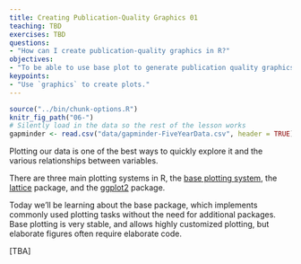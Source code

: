 ```yaml
---
title: Creating Publication-Quality Graphics 01
teaching: TBD
exercises: TBD
questions:
- "How can I create publication-quality graphics in R?"
objectives:
- "To be able to use base plot to generate publication quality graphics."
keypoints:
- "Use `graphics` to create plots."
---
```


```r
source("../bin/chunk-options.R")
knitr_fig_path("06-")
# Silently load in the data so the rest of the lesson works
gapminder <- read.csv("data/gapminder-FiveYearData.csv", header = TRUE)
```

Plotting our data is one of the best ways to
quickly explore it and the various relationships
between variables.

There are three main plotting systems in R,
the [base plotting system][base], the [lattice][lattice]
package, and the [ggplot2][ggplot2] package.

[base]: http://www.statmethods.net/graphs/
[lattice]: http://www.statmethods.net/advgraphs/trellis.html
[ggplot2]: http://www.statmethods.net/advgraphs/ggplot2.html

Today we'll be learning about the base package, which implements commonly used plotting tasks without the need for additional packages. Base plotting is very stable, and allows highly customized plotting, but elaborate figures often require elaborate code.

[TBA]